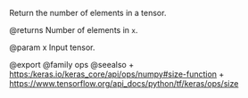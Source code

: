 Return the number of elements in a tensor.

@returns
    Number of elements in `x`.

@param x Input tensor.

@export
@family ops
@seealso
+ <https:/keras.io/keras_core/api/ops/numpy#size-function>
+ <https://www.tensorflow.org/api_docs/python/tf/keras/ops/size>
